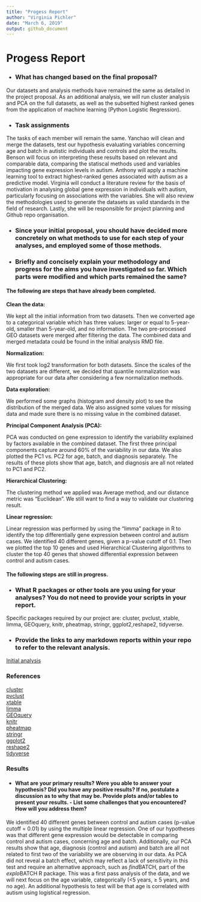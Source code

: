 ---
title: "Progess Report"
author: "Virginia Pichler"
date: "March 6, 2019"
output: github_document
---

Progess Report
================

- ### What has changed based on the final proposal?

Our datasets and analysis methods have remained the same as detailed in the project proposal. As an additional analysis, we will run cluster analysis and PCA on the full datasets, as well as the subsetted highest ranked genes from the application of machine learning (Python Logistic Regression). 

- ### Task assignments

The tasks of each member will remain the same. Yanchao will clean and merge the datasets, test our hypothesis evaluating variables concerning age and batch in autistic individuals and controls and plot the results. Benson will focus on interpreting these results based on relevant and comparable data, comparing the statiscal methods used and variables impacting gene expression levels in autism. Anthony will apply a machine learning tool to extract highest-ranked genes associated with autism as a predictive model. Virginia will conduct a literature review for the basis of motivation in analysing global gene expression in individuals with autism, particularly focusing on associations with the variables. She will also review the methodologies used to generate the datasets as valid standards in the field of research. Lastly, she will be responsible for project planning and Github repo organisation. 


- ### Since your initial proposal, you should have decided more concretely on what methods to use for each step of your analyses, and employed some of those methods.
- ### Briefly and concisely explain your methodology and progress for the aims you have investigated so far. Which parts were modified and which parts remained the same?

#### The following are steps that have already been completed.

**Clean the data:**

We kept all the initial information from two datasets. Then we converted age to a categorical variable which has three values: larger or equal to 5-year-old, smaller than 5-year-old, and no information. The two pre-processed GEO datasets were merged after filtering the data. The combined data and merged metadata could be found in the initial analysis RMD file.

**Normalization:**

We first took log2 transformation for both datasets. Since the scales of the two datasets are different, we decided that quantile normalization was appropriate for our data after considering a few normalization methods.

**Data exploration:**

We performed some graphs (histogram and density plot) to see the distribution of the merged data. We also assigned some values for missing data and made sure there is no missing value in the combined dataset. 

**Principal Component Analysis (PCA):**

PCA was conducted on gene expression to identify the variability explained by factors available in the combined dataset. The first three principal components capture around 60% of the variability in our data. We also plotted the PC1 vs. PC2 for age, batch, and diagnosis separately. The results of these plots show that age, batch, and diagnosis are all not related to PC1 and PC2. 

**Hierarchical Clustering:**

The clustering method we applied was Average method, and our distance metric was “Euclidean”. We still want to find a way to validate our clustering result. 

**Linear regression:**

Linear regression was performed by using the “limma” package in R to identify the top differentially gene expression between control and autism cases. We identified 40 different genes, given a p-value cutoff of 0.1. Then we plotted the top 10 genes and used Hierarchical Clustering algorithms to cluster the top 40 genes that showed differential expression between control and autism cases.

#### The following steps are still in progress.



- ### What R packages or other tools are you using for your analyses? You do not need to provide your scripts in your report.

Specific packages required by our project are: cluster, pvclust, xtable, limma, GEOquery, knitr, pheatmap, stringr, ggplot2,reshape2, tidyverse.

- ### Provide the links to any markdown reports within your repo to refer to the relevant analysis.

[Initial analysis](https://github.com/STAT540-UBC/Repo_team_Y0ung-parents_W2019/blob/master/Initial_analysis.md)

### References

[cluster](https://cran.r-project.org/web/packages/cluster/cluster.pdf)   
[pvclust](https://cran.r-project.org/web/packages/pvclust/pvclust.pdf)   
[xtable](https://cran.r-project.org/web/packages/xtable/xtable.pdf)   
[limma](https://www.bioconductor.org/packages/devel/bioc/vignettes/limma/inst/doc/usersguide.pdf)   
[GEOquery](https://github.com/seandavi/GEOquery)   
[knitr](https://cran.r-project.org/web/packages/knitr/knitr.pdf)   
[pheatmap](https://cran.r-project.org/web/packages/pheatmap/pheatmap.pdf)   
[stringr](https://cran.r-project.org/web/packages/stringr/stringr.pdf)     
[ggplot2](https://cran.r-project.org/web/packages/ggplot2/ggplot2.pdf)   
[reshape2](https://cran.r-project.org/web/packages/reshape2/reshape2.pdf)   
[tidyverse](https://cran.r-project.org/web/packages/tidyverse/index.html)   

### Results
- #### What are your primary results? Were you able to answer your hypothesis? Did you have any positive results? If no, postulate a discussion as to why that may be. Provide plots and/or tables to present your results. - List some challenges that you encountered? How will you address them?

We identified 40 different genes between control and autism cases (p-value cutoff = 0.01) by using the multiple linear regression. One of our hypotheses was that different gene expression would be detectable in comparing control and autism cases, concerning age and batch. Additionally, our PCA results show that age, diagnosis (control and autism) and batch are all not related to first two of the variability we are observing in our data. As PCA did not reveal a batch effect, which may reflect a lack of sensitivity in this test and require an alternative approach, such as *find*BATCH, part of the *explo*BATCH R package. This was a first pass analysis of the data, and we will next focus on the age variable, categorically (<5 years, ≥ 5 years, and no age). An additional hypothesis to test will be that age is correlated with autism using logistical regression.  